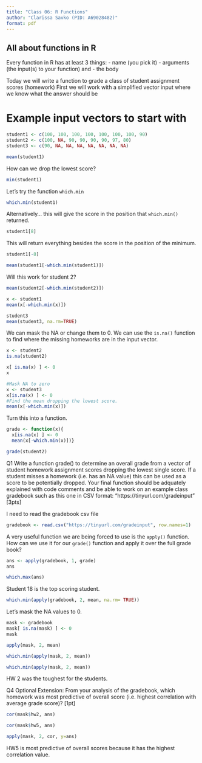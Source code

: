 ```yaml
---
title: "Class 06: R Functions"
author: "Clarissa Savko (PID: A69028482)"
format: pdf
---
```


## All about functions in R

Every function in R has at least 3 things:
- name (you pick it)
- arguments (the input(s) to your function) and
- the body

Today we will write a function to grade a class of student assignment scores (homework)
First we will work with a simplified vector input where we know what the answer should be

# Example input vectors to start with

```r
student1 <- c(100, 100, 100, 100, 100, 100, 100, 90)
student2 <- c(100, NA, 90, 90, 90, 90, 97, 80)
student3 <- c(90, NA, NA, NA, NA, NA, NA, NA)

```
```r
mean(student1)

```
How can we drop the lowest score?
```r
min(student1)
```

Let's try the function `which.min`
```r
which.min(student1)
```
Alternatively... this will give the score in the position that `which.min()` returned.
```r
student1[8]
```
This will return everything besides the score in the position of the minimum.
```r
student1[-8]
```


```r
mean(student1[-which.min(student1)])
```
Will this work for student 2?
```r
mean(student2[-which.min(student2)])
```

```r
x <- student1
mean(x[-which.min(x)])
```
```r
student3
mean(student3, na.rm=TRUE)
```
We can mask the NA or change them to 0. We can use the `is.na()` function to find where the missing homeworks are in the input vector.

```r
x <- student2
is.na(student2)
```
```r
x[ is.na(x) ] <- 0
x
```
```r
#Mask NA to zero
x <- student3
x[is.na(x) ] <- 0
#Find the mean dropping the lowest score.
mean(x[-which.min(x)])
```
Turn this into a function.

```r
grade <- function(x){
  x[is.na(x) ] <- 0
  mean(x[-which.min(x)])}
```
```r
grade(student2)
```
Q1 Write a function grade() to determine an overall grade from a vector of student homework
assignment scores dropping the lowest single score. If a student misses a homework (i.e. has an
NA value) this can be used as a score to be potentially dropped. Your final function should be
adquately explained with code comments and be able to work on an example class gradebook
such as this one in CSV format: “https://tinyurl.com/gradeinput” [3pts]

I need to read the gradebook csv file
```r
gradebook <- read.csv("https://tinyurl.com/gradeinput", row.names=1)
```

A very useful function we are being forced to use is the `apply()` function. How can we use it for our `grade()` function and apply it over the full grade book?

```r
ans <- apply(gradebook, 1, grade)
ans
```
```r
which.max(ans)
```
Student 18 is the top scoring student.

```r
which.min(apply(gradebook, 2, mean, na.rm= TRUE))
```
Let's mask the NA values to 0. 
```r
mask <- gradebook
mask[ is.na(mask) ] <- 0
mask
```
```r
apply(mask, 2, mean)
```

```r
which.min(apply(mask, 2, mean))
```

```r
which.min(apply(mask, 2, mean))
```
HW 2 was the toughest for the students.

Q4 Optional Extension: From your analysis of the gradebook, which homework was most
predictive of overall score (i.e. highest correlation with average grade score)? [1pt]

```r
cor(mask$hw2, ans)
```
```r
cor(mask$hw5, ans)
```
```r
apply(mask, 2, cor, y=ans)
```
HW5 is most predictive of overall scores because it has the highest correlation value.
